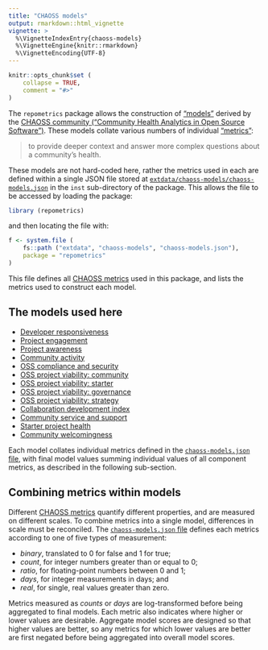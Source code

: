 ```yaml
---
title: "CHAOSS models"
output: rmarkdown::html_vignette
vignette: >
  %\VignetteIndexEntry{chaoss-models}
  %\VignetteEngine{knitr::rmarkdown}
  %\VignetteEncoding{UTF-8}
---
```


```r
knitr::opts_chunk$set (
    collapse = TRUE,
    comment = "#>"
)
```

The `repometrics` package allows the construction of
["models"](https://chaoss.community/kbtopic/all-metrics-models/) derived by the
[CHAOSS community ("Community Health Analytics in Open Source
Software")](https://chaoss.community/). These models collate various numbers of
individual ["metrics"](https://chaoss.community/kbtopic/all-metrics/):

> to provide deeper context and answer more complex questions about a community's health.

These models are not hard-coded here, rather the
metrics used in each are defined within a single JSON file stored at
[`extdata/chaoss-models/chaoss-models.json`](https://github.com/ropensci-review-tools/repometrics/blob/main/inst/extdata/chaoss-models/chaoss-models.json)
in the `inst` sub-directory of the package. This allows the file to be accessed
by loading the package:

```r
library (repometrics)
```

and then locating the file with:

```r
f <- system.file (
    fs::path ("extdata", "chaoss-models", "chaoss-models.json"),
    package = "repometrics"
)
```
This file defines all [CHAOSS
metrics](https://chaoss.community/kbtopic/all-metrics/) used in this package,
and lists the metrics used to construct each model.

## The models used here

- [Developer responsiveness](https://chaoss.community/kb/metrics-model-development-responsiveness/)
- [Project engagement](https://chaoss.community/kb/metrics-model-project-engagement/)
- [Project awareness](https://chaoss.community/kb/metrics-model-project-awareness/)
- [Community activity](https://chaoss.community/kb/metrics-model-community-activity/)
- [OSS compliance and security](https://chaoss.community/kb/metrics-model-oss-project-viability-compliance-security/)
- [OSS project viability: community](https://chaoss.community/kb/metrics-model-oss-project-viability-community/)
- [OSS project viability: starter](https://chaoss.community/kb/metrics-model-project-viability-starter/)
- [OSS project viability: governance](https://chaoss.community/kb/metrics-model-oss-project-viability-governance/)
- [OSS project viability: strategy](https://chaoss.community/kb/metrics-model-oss-project-viability-strategy/)
- [Collaboration development index](https://chaoss.community/kb/metrics-model-collaboration-development-index/)
- [Community service and support](https://chaoss.community/kb/metrics-model-community-service-and-support/)
- [Starter project health](https://chaoss.community/kb/metrics-model-starter-project-health/)
- [Community welcomingness](https://chaoss.community/kb/metrics-model-community-welcomingness/)

Each model collates individual metrics defined in the
[`chaoss-models.json`
file](https://github.com/ropensci-review-tools/repometrics/blob/main/inst/extdata/chaoss-models/chaoss-models.json),
with final model values summing individual values of all component metrics, as
described in the following sub-section.

## Combining metrics within models

Different [CHAOSS metrics](https://chaoss.community/kbtopic/all-metrics/)
quantify different properties, and are measured on different scales. To combine
metrics into a single model, differences in scale must be reconciled. The
[`chaoss-models.json`
file](https://github.com/ropensci-review-tools/repometrics/blob/main/inst/extdata/chaoss-models/chaoss-models.json)
defines each metrics according to one of five types of measurement:

- *binary*, translated to 0 for false and 1 for true;
- *count*, for integer numbers greater than or equal to 0;
- *ratio*, for floating-point numbers between 0 and 1;
- *days*, for integer measurements in days; and
- *real*, for single, real values greater than zero.

Metrics measured as *counts* or *days* are log-transformed before being
aggregated to final models. Each metric also indicates where higher or lower
values are desirable. Aggregate model scores are designed so that higher values
are better, so any metrics for which lower values are better are first negated
before being aggregated into overall model scores.
